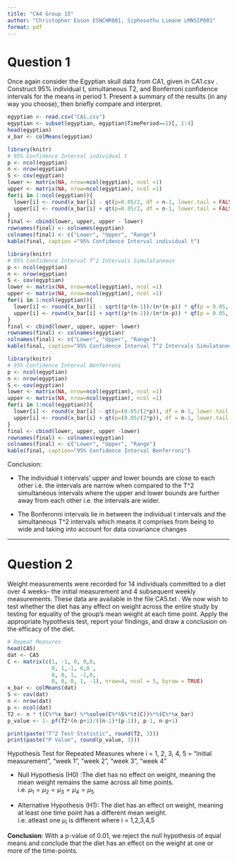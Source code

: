 ```yaml
---
title: "CA4 Group 15"
author: "Christopher Eason ESNCHR001, Siphosethu Limane LMNSIP001"
format: pdf
---
```


# Question 1

Once again consider the Egyptian skull data from CA1, given in CA1.csv . Construct 95% individual t, simultaneous T2, and Bonferroni confidence intervals for the means in period 1. Present a summary of the results (in any way you choose), then briefly compare and interpret.

```r
egyptian <- read.csv("CA1.csv")
egyptian <- subset(egyptian, egyptian$TimePeriod==1)[, 1:4] 
head(egyptian)
x_bar <- colMeans(egyptian)
```

```r
library(knitr)
# 95% Confidence Interval individual t
p <- ncol(egyptian)
n <- nrow(egyptian)
S <- cov(egyptian)
lower <- matrix(NA, nrow=ncol(egyptian), ncol =1)
upper <- matrix(NA, nrow=ncol(egyptian), ncol =1)
for(i in 1:ncol(egyptian)){
  lower[i] <- round(x_bar[i] - qt(p=0.05/2, df = n-1, lower.tail = FALSE) * sqrt(S[i,i]/n),2)
  upper[i] <- round(x_bar[i] + qt(p=0.05/2, df = n-1, lower.tail = FALSE) * sqrt(S[i,i]/n),2)
}
final <- cbind(lower, upper, upper - lower)
rownames(final) <- colnames(egyptian)
colnames(final) <- c("Lower", "Upper", "Range")
kable(final, caption ="95% Confidence Interval individual t")
```

```r
library(knitr)
# 95% Confidence Interval T^2 Intervals Simulataneous
p <- ncol(egyptian)
n <- nrow(egyptian)
S <- cov(egyptian)
lower <- matrix(NA, nrow=ncol(egyptian), ncol =1)
upper <- matrix(NA, nrow=ncol(egyptian), ncol =1)
for(i in 1:ncol(egyptian)){
  lower[i] <- round(x_bar[i] - sqrt((p*(n-1))/(n*(n-p)) * qf(p = 0.05, df1 = p, df2 = n - p, lower.tail = FALSE)) * sqrt(S[i,i]),2)
  upper[i] <- round(x_bar[i] + sqrt((p*(n-1))/(n*(n-p)) * qf(p = 0.05, df1 = p, df2 = n - p, lower.tail = FALSE)) * sqrt(S[i,i]),2)
}
final <- cbind(lower, upper, upper- lower)
rownames(final) <- colnames(egyptian)
colnames(final) <- c("Lower", "Upper", "Range")
kable(final, caption="95% Confidence Interval T^2 Intervals Simulataneous")
```

```r
library(knitr)
# 95% Confidence Interval Benferroni
p <- ncol(egyptian)
n <- nrow(egyptian)
S <- cov(egyptian)
lower <- matrix(NA, nrow=ncol(egyptian), ncol =1)
upper <- matrix(NA, nrow=ncol(egyptian), ncol =1)
for(i in 1:ncol(egyptian)){
  lower[i] <- round(x_bar[i] - qt(p=(0.05/(2*p)), df = n-1, lower.tail = FALSE) * sqrt(S[i,i]/n),2)
  upper[i] <- round(x_bar[i] + qt(p=(0.05/(2*p)), df = n-1, lower.tail = FALSE) * sqrt(S[i,i]/n),2)
}
final <- cbind(lower, upper, upper -lower)
rownames(final) <- colnames(egyptian)
colnames(final) <- c("Lower", "Upper", "Range")
kable(final, caption="95% Confidence Interval Benferroni")
```

Conclusion:

-   The individual t intervals' upper and lower bounds are close to each other i.e. the intervals are narrow when compared to the T\^2 simultaneous intervals where the upper and lower bounds are further away from each other i.e. the intervals are wider.

-   The Bonferonni intervals lie in between the individual t intervals and the simultaneous T\^2 intervals which means it comprises from being to wide and taking into account for data covariance changes

------------------------------------------------------------------------

# Question 2

Weight measurements were recorded for 14 individuals committed to a diet over 4 weeks– the initial measurement and 4 subsequent weekly measurements. These data are available in the file CA5.txt . We now wish to test whether the diet has any effect on weight across the entire study by testing for equality of the group’s mean weight at each time point. Apply the appropriate hypothesis test, report your findings, and draw a conclusion on the efficacy of the diet.

```r
# Repeat Measures
head(CA5)
dat <- CA5
C <- matrix(c(1, -1, 0, 0,0,
              0, 1,-1, 0,0 ,
              0, 0, 1, -1,0,
              0, 0, 0, 1, -1), nrow=4, ncol = 5, byrow = TRUE)
x_bar <- colMeans(dat)
S <- cov(dat)
n <- nrow(dat)
p <- ncol(dat)
T2 <- n * t(C%*%x_bar) %*%solve(C%*%S%*%t(C))%*%(C%*%x_bar)
p_value <- 1- pf(T2*(n-p+1)/((n-1)*(p-1)), p-1, n-p+1)

print(paste("T^2 Test Statistic", round(T2, 3)))
print(paste("P Value", round(p_value, 3)))
```

Hypothesis Test for Repeated Measures where i = 1, 2, 3, 4, 5 = "initial measurement", "week 1", "week 2", "week 3", "week 4"

-   Null Hypothesis (H0) :The diet has no effect on weight, meaning the mean weight remains the same across all time points.\
    i.e. $\mu_1 = \mu_2 = \mu_3 = \mu_4 =\mu_5$

-   Alternative Hypothesis (H1): The diet has an effect on weight, meaning at least one time point has a different mean weight.\
    i.e. atleast one $\mu_i$ is different where i = 1,2,3,4,5

**Conclusion**: With a p-value of 0.01, we reject the null hypothesis of equal means and conclude that the diet has an effect on the weight at one or more of the time-points.
